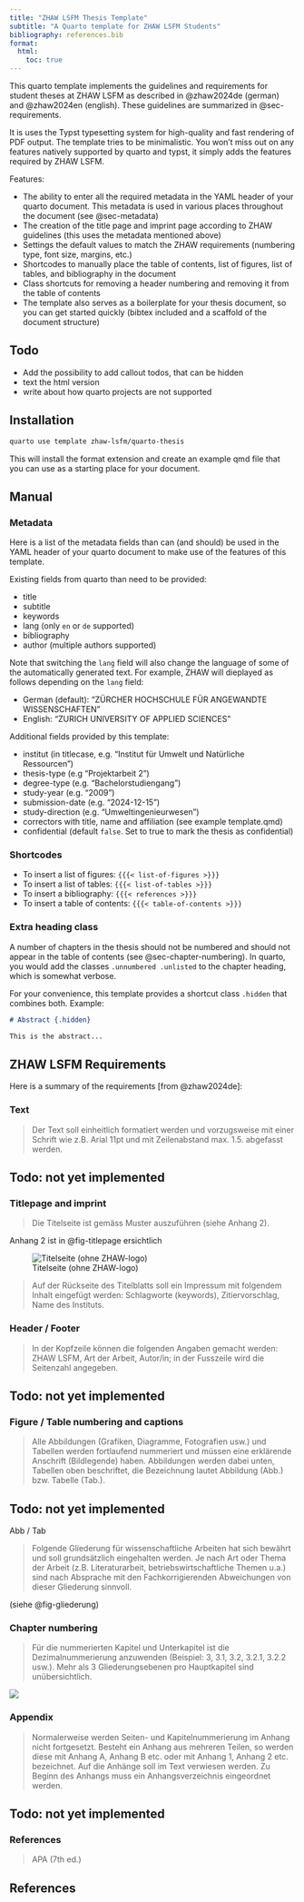 ```yaml
---
title: "ZHAW LSFM Thesis Template"
subtitle: "A Quarto template for ZHAW LSFM Students"
bibliography: references.bib
format:
  html:
    toc: true
---
```



This quarto template implements the guidelines and requirements for student theses at ZHAW LSFM as described in @zhaw2024de (german) and @zhaw2024en (english). These guidelines are summarized in @sec-requirements.

It is uses the Typst typesetting system for high-quality and fast rendering of PDF output.
The template tries to be minimalistic. You won't miss out on any features natively supported by quarto and typst, it simply adds the features required by ZHAW LSFM.

Features: 

- The ability to enter all the required metadata in the YAML header of your quarto document. This metadata is used in various places throughout the document (see @sec-metadata)
- The creation of the title page and imprint page according to ZHAW guidelines (this uses the metadata mentioned above)
- Settings the default values to match the ZHAW requirements (numbering type, font size, margins, etc.)
- Shortcodes to manually place the table of contents, list of figures, list of tables, and bibliography in the document
- Class shortcuts for removing a header numbering and removing it from the table of contents
- The template also serves as a boilerplate for your thesis document, so you can get started quickly (bibtex included and a scaffold of the document structure)

:::{.callout-note}
## Todo

- Add the possibility to add callout todos, that can be hidden
- text the html version
- write about how quarto projects are not supported

:::

## Installation 

```bash
quarto use template zhaw-lsfm/quarto-thesis
```



This will install the format extension and create an example qmd file that you can use as a starting place for your document.

## Manual

### Metadata {#sec-metadata}

Here is a list of the metadata fields than can (and should) be used in the YAML header of your quarto document to make use of the features of this template.

Existing fields from quarto than need to be provided:

- title
- subtitle
- keywords
- lang (only `en` or `de` supported)
- bibliography
- author (multiple authors supported)

Note that switching the `lang` field will also change the language of some of the automatically generated text. For example, ZHAW will dieplayed as follows depending on the `lang` field:

- German (default): "ZÜRCHER HOCHSCHULE FÜR ANGEWANDTE WISSENSCHAFTEN"
- English: "ZURICH UNIVERSITY OF APPLIED SCIENCES"


Additional fields provided by this template:

- institut (in titlecase, e.g. "Institut für Umwelt und Natürliche Ressourcen")
- thesis-type (e.g "Projektarbeit 2")
- degree-type (e.g. "Bachelorstudiengang")
- study-year (e.g. "2009")
- submission-date (e.g. "2024-12-15")
- study-direction (e.g. "Umweltingenieurwesen")
- correctors with title, name and affiliation (see example template.qmd)
- confidential (default `false`. Set to true to mark the thesis as confidential)


### Shortcodes {#sec-shortcodes}

- To insert a list of figures: `{{{< list-of-figures >}}}`
- To insert a list of tables: `{{{< list-of-tables >}}}`
- To insert a bibliography: `{{{< references >}}}`
- To insert a table of contents: `{{{< table-of-contents >}}}`

### Extra heading class

A number of chapters in the thesis should not be numbered and should not appear in the table of contents (see @sec-chapter-numbering). In quarto, you would add the classes `.unnumbered .unlisted` to the chapter heading, which is somewhat verbose. 

For your convenience, this template provides a shortcut class `.hidden` that combines both. Example:

```.markdown
# Abstract {.hidden}

This is the abstract...

```



## ZHAW LSFM Requirements {#sec-requirements}

Here is a summary of the requirements [from @zhaw2024de]:

### Text

> Der Text soll einheitlich formatiert werden und vorzugsweise mit einer Schrift wie z.B. Arial 11pt und mit Zeilenabstand max. 1.5. abgefasst werden.

:::{.callout-note}
## Todo: not yet implemented
:::

### Titlepage and imprint 
 
> Die Titelseite ist gemäss Muster auszuführen (siehe Anhang 2). 

Anhang 2 ist in @fig-titlepage ersichtlich

![Titelseite (ohne ZHAW-logo)](titlepage.png){#fig-titlepage}


> Auf der Rückseite des Titelblatts soll ein Impressum mit folgendem Inhalt eingefügt werden: Schlagworte (keywords), Zitiervorschlag, Name des Instituts.

### Header / Footer

> In der Kopfzeile können die folgenden Angaben gemacht werden: ZHAW LSFM, Art der Arbeit,
Autor/in; in der Fusszeile wird die Seitenzahl angegeben.

:::{.callout-note}
## Todo: not yet implemented
:::

### Figure / Table numbering and captions

> Alle Abbildungen (Grafiken, Diagramme, Fotografien usw.) und Tabellen werden fortlaufend nummeriert und müssen eine erklärende Anschrift (Bildlegende) haben. Abbildungen werden dabei unten, Tabellen oben beschriftet, die Bezeichnung lautet Abbildung (Abb.) bzw. Tabelle
(Tab.).

:::{.callout-note}
## Todo: not yet implemented

Abb / Tab
:::


> Folgende Gliederung für wissenschaftliche Arbeiten hat sich bewährt und soll grundsätzlich eingehalten werden. Je nach Art oder Thema der Arbeit (z.B. Literaturarbeit, betriebswirtschaftliche Themen u.a.) sind nach Absprache mit den Fachkorrigierenden Abweichungen von dieser Gliederung sinnvoll.

(siehe @fig-gliederung) 

### Chapter numbering {#sec-chapter-numbering}

> Für die nummerierten Kapitel und Unterkapitel ist die Dezimalnummerierung anzuwenden (Beispiel: 3, 3.1, 3.2, 3.2.1, 3.2.2 usw.). Mehr als 3 Gliederungsebenen pro Hauptkapitel sind unübersichtlich.


![](gliederung.png){#fig-gliederung}


### Appendix

> Normalerweise werden Seiten- und Kapitelnummerierung im Anhang nicht fortgesetzt. Besteht ein Anhang aus mehreren
Teilen, so werden diese mit Anhang A, Anhang B etc. oder mit Anhang 1, Anhang 2 etc. bezeichnet. Auf die Anhänge soll im Text verwiesen werden. Zu Beginn des Anhangs muss ein Anhangsverzeichnis eingeordnet werden.

:::{.callout-note}
## Todo: not yet implemented
:::

### References

> APA (7th ed.) 




## References

::: {#refs}
:::



